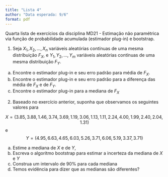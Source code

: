 ```yaml
---
title: "Lista 4"
author: "Data esperada: 9/6"
format: pdf
---
```


Quarta lista de exercícios da disciplina MD21 - Estimação não
paramétrica via função de probabilidade acumulada (estimador plug-in) e
bootstrap.

1.  Seja $X_1,X_2,\ldots,X_n$ variáveis aleatórias contínuas de uma
    mesma distribuição $F_X$, e $Y_1,Y_2,\ldots,Y_m$ variáveis
    aleatórias contínuas de uma mesma distribuição $F_Y$.


a.  Encontre o estimador plug-in e seu erro padrão para média de $F_X$.
b.  Encontre o estimador plug-in e seu erro padrão para a diferença das
    média de $F_X$ e de $F_Y$.
c.  Encontre o estimador plug-in para a mediana de $F_X$


2.  Baseado no exercício anterior, suponha que observamos os seguintes
    valores para

$$X=(3.85, 3.88, 1.46, 3.74, 3.69, 1.19, 3.06, 1.13, 1.11, 2.24, 4.00, 1.99, 2.40, 2.04, 1.31)$$
e 
$$Y=(4.95, 6.63, 4.65, 6.03, 5.26, 3.71, 6.06, 5.19, 3.37, 3.71)$$



a.  Estime a mediana de $X$ e de $Y$,
b.  Escreva o algoritmo bootstrap para estimar a incerteza da mediana de
    $X$ e $Y$
c.  Construa um intervalo de 90% para cada mediana
d.  Temos evidência para dizer que as medianas são diferentes?

<!-- x = c(3.85, 3.88, 1.46, 3.74, 3.69, 1.19, 3.06, 1.13, 1.11, 2.24, 4.00, 1.99, 2.40, 2.04, 1.31) -->
<!-- y = c(4.95, 6.63, 4.65, 6.03, 5.26, 3.71, 6.06, 5.19, 3.37, 3.71) -->

<!-- boots.q2 <- function(z, B = 1000){ -->
<!--   med <- median(z) -->
<!--   med.B <- rep(NA, B) -->
<!--   for(b in 1:B){ -->
<!--     med.B[b] <- median(sample(z,replace = T)) -->
<!--   } -->

<!--   out <- list() -->
<!--   out$stats = c(med = med,  -->
<!--                 ic.lower = med - qnorm(0.95) * sd(med.B),  -->
<!--                 ic.upper = med + qnorm(0.95) * sd(med.B), -->
<!--                 ic2.lower = quantile(med.B, probs=0.05),  -->
<!--                 ic2.upper = quantile(med.B, probs=0.95) -->
<!--   ) -->
<!--   out$sample <- med.B -->
<!--   out -->
<!-- } -->

<!-- boots.q2(x)$stats -->
<!-- boots.q2(y)$stats -->

